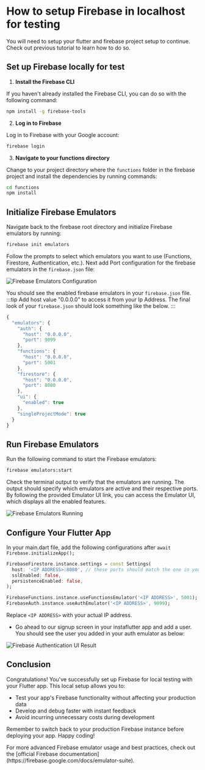 
# How to setup Firebase in localhost for testing

<Note type="important">
  You will need to setup your flutter and firebase project setup to continue. Check out previous tutorial to learn how to do so.
</Note>

## Set up Firebase locally for test

1. **Install the Firebase CLI**

If you haven't already installed the Firebase CLI, you can do so with the following command:

```sh 
npm install -g firebase-tools
```

2. **Log in to Firebase**

Log in to Firebase with your Google account:

```sh 
firebase login
```
3. **Navigate to your functions directory**

Change to your project directory where the `functions` folder in the firebase project and install the dependencies by running commands:

```sh
cd functions
npm install
```

## Initialize Firebase Emulators

Navigate back to the firebase root directory and initialize Firebase emulators by running:

```sh 
firebase init emulators
```

Follow the prompts to select which emulators you want to use (Functions, Firestore, Authentication, etc.). Next add Port configuration for the firebase emulators in the `firebase.json` file:

![Firebase Emulators Configuration](../../static/img/Screen-Shot-2024-10-15-at-9.55.33-AM.png)

You should see the enabled firebase emulators in your `firebase.json` file.
:::tip
Add host value "0.0.0.0" to access it from your Ip Address. The final look of your `firebase.json` should look something like the below.
:::

```js
{
  "emulators": {
    "auth": {
      "host": "0.0.0.0",
      "port": 9099
    },
    "functions": {
      "host": "0.0.0.0",
      "port": 5001
    },
    "firestore": {
      "host": "0.0.0.0",
      "port": 8080
    },
    "ui": {
      "enabled": true
    },
    "singleProjectMode": true
  }
}
```

## Run Firebase Emulators

Run the following command to start the Firebase emulators:

```sh
firebase emulators:start
```

Check the terminal output to verify that the emulators are running. The output should specify which emulators are active and their respective ports. By following the provided Emulator UI link, you can access the Emulator UI, which displays all the enabled features.

![Firebase Emulators Running](../../static/img/Screen-Shot-2024-10-15-at-11.22.15-AM.png)

## Configure Your Flutter App

In your main.dart file, add the following configurations after `await Firebase.initializeApp();`

```dart
FirebaseFirestore.instance.settings = const Settings(
  host: '<IP ADDRESS>:8080', // these ports should match the one in your firebase.json
  sslEnabled: false,
  persistenceEnabled: false,
);

FirebaseFunctions.instance.useFunctionsEmulator('<IP ADDRESS>', 5001);
FirebaseAuth.instance.useAuthEmulator('<IP ADDRESS>', 9099);
```

Replace `<IP ADDRESS>` with your actual IP address.

- Go ahead to our signup screen in your instaflutter app and add a user. You should see the user you added in your auth emulator as below:

![Firebase Authentication UI Result](../../static/img/Screen-Shot-2024-10-15-at-11.48.32-AM.png)

## Conclusion

Congratulations! You've successfully set up Firebase for local testing with your Flutter app. This local setup allows you to:

- Test your app's Firebase functionality without affecting your production data
- Develop and debug faster with instant feedback
- Avoid incurring unnecessary costs during development

Remember to switch back to your production Firebase instance before deploying your app. Happy coding!

<Note type="tip">
  For more advanced Firebase emulator usage and best practices, check out the [official Firebase documentation](https://firebase.google.com/docs/emulator-suite).
</Note>